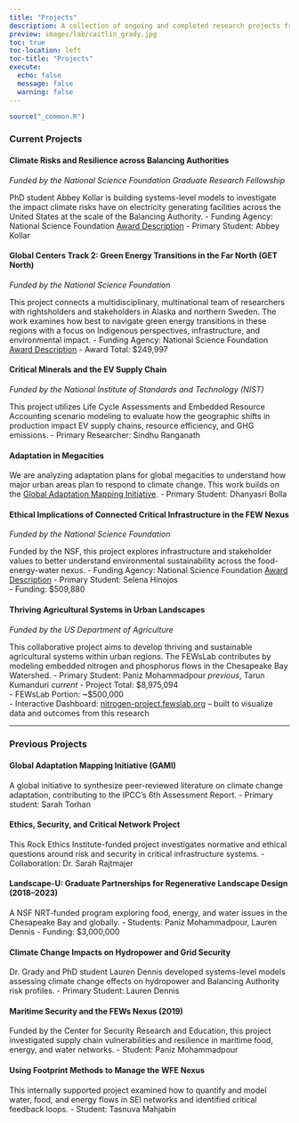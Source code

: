```yaml
---
title: "Projects"
description: A collection of ongoing and completed research projects from the FEWsLab.
preview: images/lab/caitlin_grady.jpg
toc: true
toc-location: left
toc-title: "Projects"
execute: 
  echo: false
  message: false
  warning: false
---
```


```r
source("_common.R")
```

### Current Projects

#### Climate Risks and Resilience across Balancing Authorities  
*Funded by the National Science Foundation Graduate Research Fellowship*

PhD student Abbey Kollar is building systems-level models to investigate the impact climate risks have on electricity generating facilities across the United States at the scale of the Balancing Authority.
- Funding Agency: National Science Foundation [Award Description](https://www.nsf.gov/funding/opportunities/grfp-nsf-graduate-research-fellowship-program)
- Primary Student: Abbey Kollar  

#### Global Centers Track 2: Green Energy Transitions in the Far North (GET North)  
*Funded by the National Science Foundation*

This project connects a multidisciplinary, multinational team of researchers with rightsholders and stakeholders in Alaska and northern Sweden. The work examines how best to navigate green energy transitions in these regions with a focus on Indigenous perspectives, infrastructure, and environmental impact.
- Funding Agency: National Science Foundation [Award Description](https://www.nsf.gov/awardsearch/showAward?AWD_ID=2330506&HistoricalAwards=false) 
- Award Total: $249,997  

#### Critical Minerals and the EV Supply Chain  
*Funded by the National Institute of Standards and Technology (NIST)*

This project utilizes Life Cycle Assessments and Embedded Resource Accounting scenario modeling to evaluate how the geographic shifts in production impact EV supply chains, resource efficiency, and GHG emissions.
- Primary Researcher: Sindhu Ranganath

#### Adaptation in Megacities  

We are analyzing adaptation plans for global megacities to understand how major urban areas plan to respond to climate change. This work builds on the [Global Adaptation Mapping Initiative](https://globaladaptation.github.io/).
- Primary Student: Dhanyasri Bolla  

#### Ethical Implications of Connected Critical Infrastructure in the FEW Nexus  
*Funded by the National Science Foundation*

Funded by the NSF, this project explores infrastructure and stakeholder values to better understand environmental sustainability across the food-energy-water nexus.
- Funding Agency: National Science Foundation [Award Description](https://www.nsf.gov/awardsearch/showAward?AWD_ID=2244715&HistoricalAwards=false)
- Primary Student: Selena Hinojos  
- Funding: $509,880  

#### Thriving Agricultural Systems in Urban Landscapes  
*Funded by the US Department of Agriculture*

This collaborative project aims to develop thriving and sustainable agricultural systems within urban regions. The FEWsLab contributes by modeling embedded nitrogen and phosphorus flows in the Chesapeake Bay Watershed.
- Primary Student: Paniz Mohammadpour *previous*, Tarun Kumanduri *current*
- Project Total: $8,975,094  
- FEWsLab Portion: ~$500,000  
- Interactive Dashboard: [nitrogen-project.fewslab.org](https://nitrogen-project.fewslab.org) – built to visualize data and outcomes from this research

---

### Previous Projects

#### Global Adaptation Mapping Initiative (GAMI)
A global initiative to synthesize peer-reviewed literature on climate change adaptation, contributing to the IPCC’s 6th Assessment Report.
- Primary student: Sarah Torhan

#### Ethics, Security, and Critical Network Project
This Rock Ethics Institute-funded project investigates normative and ethical questions around risk and security in critical infrastructure systems.
- Collaboration: Dr. Sarah Rajtmajer

#### Landscape-U: Graduate Partnerships for Regenerative Landscape Design (2018–2023)
A NSF NRT-funded program exploring food, energy, and water issues in the Chesapeake Bay and globally.
- Students: Paniz Mohammadpour, Lauren Dennis
- Funding: $3,000,000

#### Climate Change Impacts on Hydropower and Grid Security
Dr. Grady and PhD student Lauren Dennis developed systems-level models assessing climate change effects on hydropower and Balancing Authority risk profiles.
- Primary Student: Lauren Dennis

#### Maritime Security and the FEWs Nexus (2019)
Funded by the Center for Security Research and Education, this project investigated supply chain vulnerabilities and resilience in maritime food, energy, and water networks.
- Student: Paniz Mohammadpour

#### Using Footprint Methods to Manage the WFE Nexus
This internally supported project examined how to quantify and model water, food, and energy flows in SEI networks and identified critical feedback loops.
- Student: Tasnuva Mahjabin

